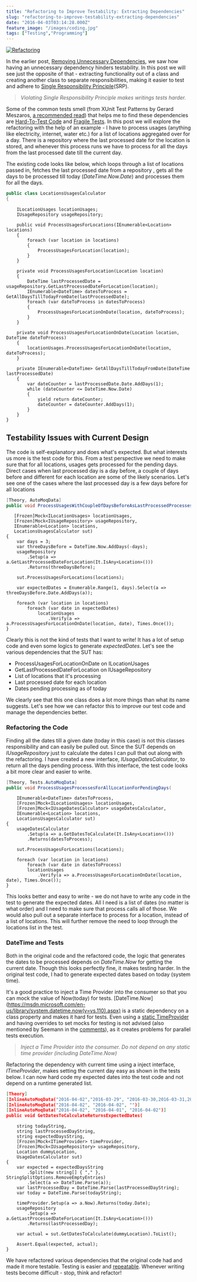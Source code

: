 ```yaml
---
title: "Refactoring to Improve Testability: Extracting Dependencies"
slug: "refactoring-to-improve-testability-extracting-dependencies"
date: "2016-04-03T03:14:28.000Z"
feature_image: "/images/coding.jpg"
tags: ["Testing","Programming"]
---
```


[![Refactoring](/images/coding.jpg)](https://pixabay.com/en/code-data-programming-code-944504/)

In the earlier post, [Removing Unnecessary Dependencies](/posts/refactoring-to-improve-testability-removing-unnecessary-dependencies/), we saw how having an unnecessary dependency hinders testability. In this post we will see just the opposite of that - extracting functionality out of a class and creating another class to separate responsibilities, making it easier to test and adhere to [Single Responsibility Principle](https://blog.8thlight.com/uncle-bob/2014/05/08/SingleReponsibilityPrinciple.html)(SRP).

> _Violating Single Responsibility Principle makes writings tests harder._

Some of the common tests smell (from XUnit Test Patterns by Gerard Meszaros, [a recommended read](/posts/language-agnostic-books-for-every-developer-2/)) that helps me to find these dependencies are [Hard-To-Test Code](http://xunitpatterns.com/Hard%20to%20Test%20Code.html) and [Fragile Tests](http://xunitpatterns.com/Fragile%20Test.html). In this post we will explore the refactoring with the help of an example - I have to process usages (anything like electricity, internet, water etc.) for a list of locations aggregated over for a day. There is a repository where the last processed date for the location is stored, and whenever this process runs we have to process for all the days from the last processed date till the current day.

The existing code looks like below, which loops through a list of locations passed in, fetches the last processed date from a repository , gets all the days to be processed till today (_DateTime.Now.Date_) and processes them for all the days.

```csharp
public class LocationsUsagesCalculator
{
```
        ILocationUsages locationUsages;
        IUsageRepository usageRepository;
    
        public void ProcessUsagesForLocations(IEnumerable<Location> locations)
        {
            foreach (var location in locations)
            {
                ProcessUsagesForLocation(location);
            }
        }
    
        private void ProcessUsagesForLocation(Location location)
        {
            DateTime lastProcessedDate = usageRepository.GetLastProcessedDateForLocation(location);
            IEnumerable<DateTime> datesToProcess = GetAllDaysTillTodayFromDate(lastProcessedDate);
            foreach (var dateToProcess in datesToProcess)
            {
                ProcessUsagesForLocationOnDate(location, dateToProcess);
            }
        }
    
        private void ProcessUsagesForLocationOnDate(Location location, DateTime dateToProcess)
        {
            locationUsages.ProcessUsagesForLocationOnDate(location, dateToProcess);
        }
    
        private IEnumerable<DateTime> GetAllDaysTillTodayFromDate(DateTime lastProcessedDate)
        {
            var dateCounter = lastProcessedDate.Date.AddDays(1);
            while (dateCounter <= DateTime.Now.Date)
            {
                yield return dateCounter;
                dateCounter = dateCounter.AddDays(1);
            }
        }
    }
    

Testability Issues with Current Design
--------------------------------------

The code is self-explanatory and does what's expected. But what interests us more is the test code for this. From a test perspective we need to make sure that for all locations, usages gets processed for the pending days. Direct cases when last processed day is a day before, a couple of days before and different for each location are some of the likely scenarios. Let's see one of the cases where the last processed day is a few days before for all locations

```csharp
[Theory, AutoMoqData]
public void ProcessUsagesWithCoupleOfDaysBeforeAsLastProcessedProcessesAllDaysTillTodayForEachLocation(
```
       [Frozen]Mock<ILocationUsages> locationUsages,
       [Frozen]Mock<IUsageRepository> usageRepository,
       IEnumerable<Location> locations,
       LocationsUsagesCalculator sut)
    {
        var days = 3;
        var threeDaysBefore = DateTime.Now.AddDays(-days);
        usageRepository
            .Setup(a => a.GetLastProcessedDateForLocation(It.IsAny<Location>()))
            .Returns(threeDaysBefore);
    
        sut.ProcessUsagesForLocations(locations);
    
        var expectedDates = Enumerable.Range(1, days).Select(a => threeDaysBefore.Date.AddDays(a));
    
        foreach (var location in locations)
            foreach (var date in expectedDates)
                locationUsages
                    .Verify(a => a.ProcessUsagesForLocationOnDate(location, date), Times.Once());
    }
    

Clearly this is not the kind of tests that I want to write! It has a lot of setup code and even some logics to generate _expectedDates_. Let's see the various dependencies that the SUT has:

*   ProcessUsagesForLocationOnDate on ILocationUsages
*   GetLastProcessedDateForLocation on IUsageRepository
*   List of locations that it's processing
*   Last processed date for each location
*   Dates pending processing as of today

We clearly see that this one class does a lot more things than what its name suggests. Let's see how we can refactor this to improve our test code and manage the dependencies better.

### Refactoring the Code

Finding all the dates till a given date (today in this case) is not this classes responsibility and can easily be pulled out. Since the SUT depends on _IUsageRepository_ just to calculate the dates I can pull that out along with the refactoring. I have created a new interface, _IUsageDatesCalculator_, to return all the days pending process. With this interface, the test code looks a bit more clear and easier to write.

```csharp
[Theory, Tests.AutoMoqData]
public void ProcessUsagesProcessesForAllLocationForPendingDays(
```
        IEnumerable<DateTime> datesToProcess,
        [Frozen]Mock<ILocationUsages> locationUsages,
        [Frozen]Mock<IUsageDatesCalculator> usageDatesCalculator,
        IEnumerable<Location> locations,
        LocationsUsagesCalculator sut)
    {
        usageDatesCalculator
            .Setup(a => a.GetDatesToCalculate(It.IsAny<Location>()))
            .Returns(datesToProcess);
    
        sut.ProcessUsagesForLocations(locations);
    
        foreach (var location in locations)
            foreach (var date in datesToProcess)
            locationUsages
                .Verify(a => a.ProcessUsagesForLocationOnDate(location, date), Times.Once());
    }
    

This looks better and easy to write - we do not have to write any code in the test to generate the expected dates. All I need is a list of dates (no matter is what order) and I need to make sure that process calls all of those. We would also pull out a separate interface to process for a location, instead of a list of locations. This will further remove the need to loop through the locations list in the test.

### DateTime and Tests

Both in the original code and the refactored code, the logic that generates the dates to be processed depends on _DateTime.Now_ for getting the current date. Though this looks perfectly fine, it makes testing harder. In the original test code, I had to generate expected dates based on today (system time).

It's a good practice to inject a Time Provider into the consumer so that you can mock the value of Now(today) for tests. \[DateTime.Now\](https://msdn.microsoft.com/en-us/library/system.datetime.now(v=vs.110).aspx) is a static dependency on a class property and makes it hard for tests. Even using a [static TimeProvider](http://stackoverflow.com/a/2425739/1948745) and having overrides to set mocks for testing is not advised (also mentioned by Seemann in the [comments](http://stackoverflow.com/questions/2425721/unit-testing-datetime-now/2425739#comment38623763_2425739)), as it creates problems for parallel tests execution.

> _Inject a Time Provider into the consumer. Do not depend on any static time provider (including DateTime.Now)_

Refactoring the dependency with current time using a inject interface, _ITimeProvider_, makes setting the current day easy as shown in the tests below. I can now hard code my expected dates into the test code and not depend on a runtime generated list.

```json
[Theory]
[InlineAutoMoqData("2016-04-02","2016-03-29", "2016-03-30,2016-03-31,2016-04-01,2016-04-02")]
[InlineAutoMoqData("2016-04-02", "2016-04-02", "")]
[InlineAutoMoqData("2016-04-02", "2016-04-01", "2016-04-02")]
public void GetDatesToCalculateReturnsExpectedDates(
```
        string todayString,
        string lastProcessedDayString,
        string expectedDaysString,
        [Frozen]Mock<ITimeProvider> timeProvider,
        [Frozen]Mock<IUsageRepository> usageRepository,
        Location dummyLocation,
        UsageDatesCalculator sut)
    {
        var expected = expectedDaysString
            .Split(new string[] { "," }, StringSplitOptions.RemoveEmptyEntries)
            .Select(a => DateTime.Parse(a));
        var lastProcessedDay = DateTime.Parse(lastProcessedDayString);
        var today = DateTime.Parse(todayString);
    
        timeProvider.Setup(a => a.Now).Returns(today.Date);
        usageRepository
            .Setup(a => a.GetLastProcessedDateForLocation(It.IsAny<Location>()))
            .Returns(lastProcessedDay);
    
        var actual = sut.GetDatesToCalculate(dummyLocation).ToList();
    
        Assert.Equal(expected, actual);
    }
    

We have refactored various dependencies that the original code had and made it more testable. Testing is easier and [repeatable](https://pragprog.com/magazines/2012-01/unit-tests-are-first). Whenever writing tests become difficult - stop, think and refactor!